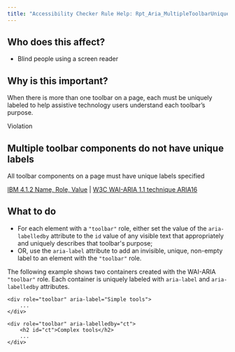 ```yaml
---
title: "Accessibility Checker Rule Help: Rpt_Aria_MultipleToolbarUniqueLabel"
---
```


<div className="toolHelp">
<Row>
<Column colLg={5} colMd={3} colSm={4} className="toolLeft">

## Who does this affect?

 * Blind people using a screen reader

## Why is this important?

When there is more than one toolbar on a page, each must be uniquely labeled to help assistive technology users understand each toolbar’s purpose.

</Column>
<Column colLg={11} colMd={5} colSm={4} className="toolMain">

<div id="locLevel" className="level-violation">Violation</div>

## Multiple toolbar components do not have unique labels
All toolbar components on a page must have unique labels specified

[IBM 4.1.2 Name, Role, Value](http://www.ibm.com/able/guidelines/ci162/name_role_value.html) | [W3C WAI-ARIA 1.1 technique ARIA16](http://www.w3.org/TR/WCAG20-TECHS/ARIA16)

<div id="locSnippet"></div>

## What to do

* For each element with a `"toolbar"` role, either set the value of the `aria-labelledby` attribute to the `id` value of any visible text that appropriately and uniquely describes that toolbar's purpose;
* OR, use the `aria-label` attribute to add an invisible, unique, non-empty label to an element with the `"toolbar"` role.

The following example shows two containers created with the WAI-ARIA `"toolbar"` role. Each container is uniquely labeled with `aria-label` and `aria-labelledby` attributes.

```
<div role="toolbar" aria-label="Simple tools">
    ...
</div>

<div role="toolbar" aria-labelledby="ct">
    <h2 id="ct">Complex tools</h2>
    ...
</div>
```

</Column>
</Row>
</div>
